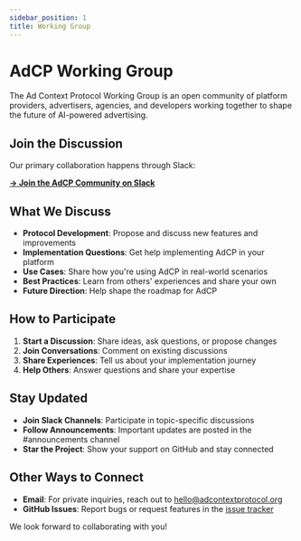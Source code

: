 ```yaml
---
sidebar_position: 1
title: Working Group
---
```


# AdCP Working Group

The Ad Context Protocol Working Group is an open community of platform providers, advertisers, agencies, and developers working together to shape the future of AI-powered advertising.

## Join the Discussion

Our primary collaboration happens through Slack:

**[→ Join the AdCP Community on Slack](https://join.slack.com/t/agenticads/shared_invite/zt-3h15gj6c0-FRTrD_y4HqmeXDKBl2TDEA)**

## What We Discuss

- **Protocol Development**: Propose and discuss new features and improvements
- **Implementation Questions**: Get help implementing AdCP in your platform
- **Use Cases**: Share how you're using AdCP in real-world scenarios
- **Best Practices**: Learn from others' experiences and share your own
- **Future Direction**: Help shape the roadmap for AdCP

## How to Participate

1. **Start a Discussion**: Share ideas, ask questions, or propose changes
2. **Join Conversations**: Comment on existing discussions
3. **Share Experiences**: Tell us about your implementation journey
4. **Help Others**: Answer questions and share your expertise

## Stay Updated

- **Join Slack Channels**: Participate in topic-specific discussions
- **Follow Announcements**: Important updates are posted in the #announcements channel
- **Star the Project**: Show your support on GitHub and stay connected

## Other Ways to Connect

- **Email**: For private inquiries, reach out to hello@adcontextprotocol.org
- **GitHub Issues**: Report bugs or request features in the [issue tracker](https://github.com/adcontextprotocol/adcp/issues)

We look forward to collaborating with you!